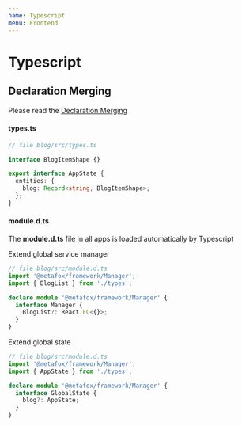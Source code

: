 ```yaml
---
name: Typescript
menu: Frontend
---
```


# Typescript

## Declaration Merging

Please read the [Declaration Merging](https://www.typescriptlang.org/docs/handbook/declaration-merging.html)

#### types.ts

```typescript
// file blog/src/types.ts

interface BlogItemShape {}

export interface AppState {
  entities: {
    blog: Record<string, BlogItemShape>;
  };
}
```

#### module.d.ts

The **module.d.ts** file in all apps is loaded automatically by Typescript

Extend global service manager

```typescript
// file blog/src/module.d.ts
import '@metafox/framework/Manager';
import { BlogList } from './types';

declare module '@metafox/framework/Manager' {
  interface Manager {
    BlogList?: React.FC<{}>;
  }
}
```

Extend global state

```typescript
// file blog/src/module.d.ts
import '@metafox/framework/Manager';
import { AppState } from './types';

declare module '@metafox/framework/Manager' {
  interface GlobalState {
    blog?: AppState;
  }
}
```
